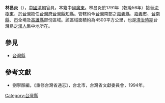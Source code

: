 '''林昌炎'''（{{bd|？||？||}}），[[中國|中國]][[清朝|清朝]]官員，本籍中國[[廣東|廣東]]。林昌炎於1791年（乾隆56年）接替[[沈樹東|沈樹東]]，於[[台灣|台灣]]擔任[[台灣府|台灣府]][[台灣縣|台灣縣]][[知縣|知縣]]。管轄約今[[台灣|台灣]]南部之[[嘉義縣|嘉義縣]]、[[嘉義市|嘉義市]]、[[台南縣|台南縣]]、[[台南市|市]]全境及[[高雄縣|高雄縣]]部份區域。該區域面積約為4500平方公里，也是[[台灣清治時期|清治時期]]台灣島之[[漢人|漢人]]集中地所在。
{{start box}}
{{s-before|[[沈樹東|沈樹東]]}}
{{s-title|[[台灣府|台灣府]][[台灣縣|台灣縣]][[知縣|知縣]] |1791年上任}}
{{s-after|[[清華|清華]]}}
{{end box}}

==參見==
*[[台灣縣|台灣縣]]
==參考文獻==
*劉寧顏編，《重修台灣省通志》，台北市，台灣省文獻委員會，1994年。

[[Category:台灣縣|Category:台灣縣]]